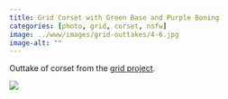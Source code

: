 ```yaml
---
title: Grid Corset with Green Base and Purple Boning
categories: [photo, grid, corset, nsfw]
image: ../www/images/grid-outtakes/4-6.jpg
image-alt: ""
---
```


Outtake of corset from the [grid project](/posts/2025-01-27_grid-project.html).

![](../www/images/grid-outtakes/4-6.jpg)

